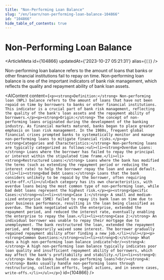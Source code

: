 ```yaml
---
title: "Non-Performing Loan Balance"
slug: "/en/learn/non-performing-loan-balance-104866"
id: "104866"
hide_table_of_contents: true
---
```



# Non-Performing Loan Balance

<ArticleMeta id={104866} updatedAt={'2023-10-27 05:21:31'} alias={`[]`} />
<div className='border-solid border-b border-t-0 my-4 border-[var(--ifm-color-gray-300)]' />

Non-performing loan balance refers to the amount of loans that banks or other financial institutions fail to repay on time. Non-performing loan balance is one of the important indicators of bank risk management, which reflects the quality and repayment ability of bank loan assets.

<AIContent content={`<p><strong>Definition:</strong> Non-performing loan (NPL) balance refers to the amount of loans that have not been repaid on time by borrowers to banks or other financial institutions. This indicator is a crucial part of bank risk management, reflecting the quality of the bank's loan assets and the repayment ability of borrowers.</p><p><strong>Origin:</strong> The concept of non-performing loans originated during the development of the banking industry. As financial markets matured, banks began to place greater emphasis on loan risk management. In the 1980s, frequent global financial crises prompted banks to systematically monitor and manage non-performing loans to mitigate financial risks.</p><p><strong>Categories and Characteristics:</strong> Non-performing loans are typically categorized as follows:<ul><li><strong>Overdue Loans:</strong> Loans where the borrower has failed to repay the principal or interest within the stipulated time frame.</li><li><strong>Restructured Loans:</strong> Loans where the bank has modified the terms (such as extending the repayment period or reducing the interest rate) to help the borrower repay the loan and avoid default.</li><li><strong>Bad Debt Loans:</strong> Loans that the bank considers unlikely to be repaid by the borrower, often requiring write-off.</li></ul>Each category has its own characteristics, with overdue loans being the most common type of non-performing loan, while bad debt loans represent the highest risk.</p><p><strong>Specific Cases:</strong><ul><li><strong>Case 1:</strong> A small and medium-sized enterprise (SME) failed to repay its bank loan on time due to poor business performance, resulting in the loan being classified as overdue. The bank negotiated with the enterprise, extended the repayment period, and reduced the interest rate, eventually enabling the enterprise to repay the loan.</li><li><strong>Case 2:</strong> An individual borrower was unable to repay their mortgage due to unemployment. The bank restructured the loan, extended the repayment period, and temporarily waived some interest. The borrower gradually regained repayment ability after finding a new job.</li></ul></p><p><strong>Common Questions:</strong><ul><li><strong>Q:</strong> What does a high non-performing loan balance indicate?<br/><strong>A:</strong> A high non-performing loan balance typically indicates poor loan quality and insufficient repayment ability of borrowers, which may affect the bank's profitability and stability.</li><li><strong>Q:</strong> How do banks handle non-performing loans?<br/><strong>A:</strong> Banks usually handle non-performing loans through restructuring, collection efforts, legal actions, and in severe cases, write-offs.</li></ul></p>`} id={104866} />
